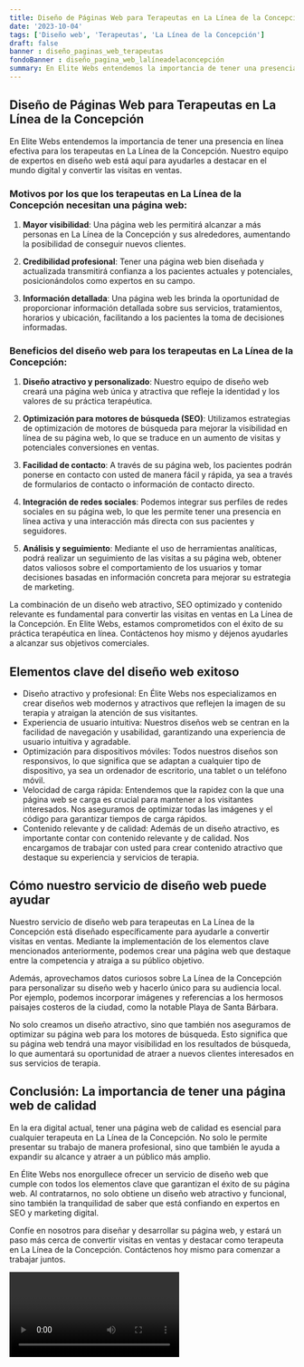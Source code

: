 ```yaml
---
title: Diseño de Páginas Web para Terapeutas en La Línea de la Concepción
date: '2023-10-04'
tags: ['Diseño web', 'Terapeutas', 'La Línea de la Concepción']
draft: false
banner : diseño_paginas_web_terapeutas
fondoBanner : diseño_pagina_web_lalíneadelaconcepción
summary: En Elite Webs entendemos la importancia de tener una presencia en línea efectiva para los terapeutas en La Línea de la Concepción. Nuestro equipo de expertos en diseño web está aquí para ayudarles a destacar en el mundo digital y convertir las visitas en ventas.
---
```


## Diseño de Páginas Web para Terapeutas en La Línea de la Concepción

En Elite Webs entendemos la importancia de tener una presencia en línea efectiva para los terapeutas en La Línea de la Concepción. Nuestro equipo de expertos en diseño web está aquí para ayudarles a destacar en el mundo digital y convertir las visitas en ventas.

### Motivos por los que los terapeutas en La Línea de la Concepción necesitan una página web:

1. **Mayor visibilidad**: Una página web les permitirá alcanzar a más personas en La Línea de la Concepción y sus alrededores, aumentando la posibilidad de conseguir nuevos clientes.

2. **Credibilidad profesional**: Tener una página web bien diseñada y actualizada transmitirá confianza a los pacientes actuales y potenciales, posicionándolos como expertos en su campo.

3. **Información detallada**: Una página web les brinda la oportunidad de proporcionar información detallada sobre sus servicios, tratamientos, horarios y ubicación, facilitando a los pacientes la toma de decisiones informadas.

### Beneficios del diseño web para los terapeutas en La Línea de la Concepción:

1. **Diseño atractivo y personalizado**: Nuestro equipo de diseño web creará una página web única y atractiva que refleje la identidad y los valores de su práctica terapéutica. 

2. **Optimización para motores de búsqueda (SEO)**: Utilizamos estrategias de optimización de motores de búsqueda para mejorar la visibilidad en línea de su página web, lo que se traduce en un aumento de visitas y potenciales conversiones en ventas.

3. **Facilidad de contacto**: A través de su página web, los pacientes podrán ponerse en contacto con usted de manera fácil y rápida, ya sea a través de formularios de contacto o información de contacto directo.

4. **Integración de redes sociales**: Podemos integrar sus perfiles de redes sociales en su página web, lo que les permite tener una presencia en línea activa y una interacción más directa con sus pacientes y seguidores.

5. **Análisis y seguimiento**: Mediante el uso de herramientas analíticas, podrá realizar un seguimiento de las visitas a su página web, obtener datos valiosos sobre el comportamiento de los usuarios y tomar decisiones basadas en información concreta para mejorar su estrategia de marketing.

La combinación de un diseño web atractivo, SEO optimizado y contenido relevante es fundamental para convertir las visitas en ventas en La Línea de la Concepción. En Elite Webs, estamos comprometidos con el éxito de su práctica terapéutica en línea. Contáctenos hoy mismo y déjenos ayudarles a alcanzar sus objetivos comerciales.

<GifSeo />

<Cta />

## Elementos clave del diseño web exitoso

- Diseño atractivo y profesional: En Élite Webs nos especializamos en crear diseños web modernos y atractivos que reflejen la imagen de su terapia y atraigan la atención de sus visitantes. 
- Experiencia de usuario intuitiva: Nuestros diseños web se centran en la facilidad de navegación y usabilidad, garantizando una experiencia de usuario intuitiva y agradable. 
- Optimización para dispositivos móviles: Todos nuestros diseños son responsivos, lo que significa que se adaptan a cualquier tipo de dispositivo, ya sea un ordenador de escritorio, una tablet o un teléfono móvil. 
- Velocidad de carga rápida: Entendemos que la rapidez con la que una página web se carga es crucial para mantener a los visitantes interesados. Nos aseguramos de optimizar todas las imágenes y el código para garantizar tiempos de carga rápidos. 
- Contenido relevante y de calidad: Además de un diseño atractivo, es importante contar con contenido relevante y de calidad. Nos encargamos de trabajar con usted para crear contenido atractivo que destaque su experiencia y servicios de terapia. 

## Cómo nuestro servicio de diseño web puede ayudar

Nuestro servicio de diseño web para terapeutas en La Línea de la Concepción está diseñado específicamente para ayudarle a convertir visitas en ventas. Mediante la implementación de los elementos clave mencionados anteriormente, podemos crear una página web que destaque entre la competencia y atraiga a su público objetivo.

Además, aprovechamos datos curiosos sobre La Línea de la Concepción para personalizar su diseño web y hacerlo único para su audiencia local. Por ejemplo, podemos incorporar imágenes y referencias a los hermosos paisajes costeros de la ciudad, como la notable Playa de Santa Bárbara.

No solo creamos un diseño atractivo, sino que también nos aseguramos de optimizar su página web para los motores de búsqueda. Esto significa que su página web tendrá una mayor visibilidad en los resultados de búsqueda, lo que aumentará su oportunidad de atraer a nuevos clientes interesados en sus servicios de terapia.

## Conclusión: La importancia de tener una página web de calidad 

En la era digital actual, tener una página web de calidad es esencial para cualquier terapeuta en La Línea de la Concepción. No solo le permite presentar su trabajo de manera profesional, sino que también le ayuda a expandir su alcance y atraer a un público más amplio.

En Élite Webs nos enorgullece ofrecer un servicio de diseño web que cumple con todos los elementos clave que garantizan el éxito de su página web. Al contratarnos, no solo obtiene un diseño web atractivo y funcional, sino también la tranquilidad de saber que está confiando en expertos en SEO y marketing digital.

Confíe en nosotros para diseñar y desarrollar su página web, y estará un paso más cerca de convertir visitas en ventas y destacar como terapeuta en La Línea de la Concepción. Contáctenos hoy mismo para comenzar a trabajar juntos.

<Video />

<CtaBot job='Terapeutas' city='La Línea de la Concepción'/>

<Gmaps query='La Línea de la Concepción+españa+maps' />